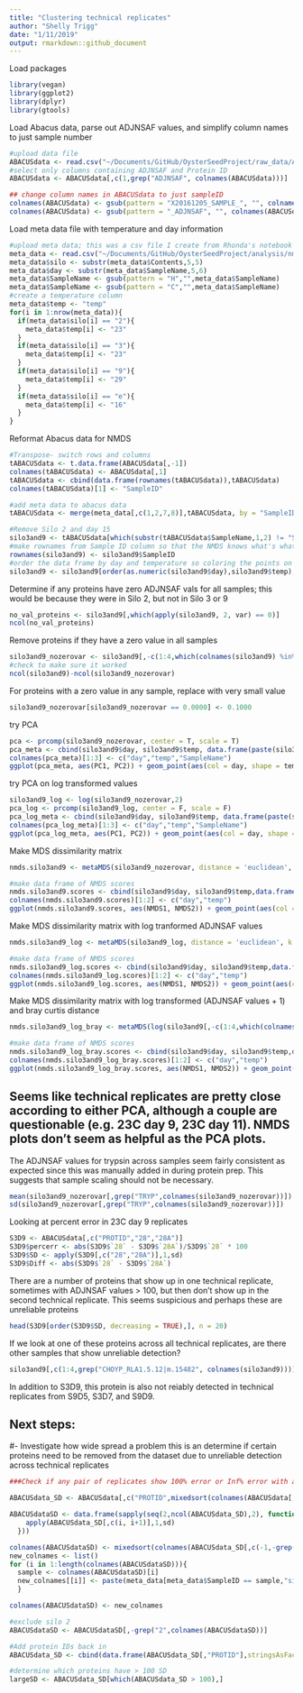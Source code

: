 ```yaml
---
title: "Clustering technical replicates"
author: "Shelly Trigg"
date: "1/11/2019"
output: rmarkdown::github_document
---
```


Load packages
```r
library(vegan)
library(ggplot2)
library(dplyr)
library(gtools)
```

Load Abacus data, parse out ADJNSAF values, and simplify column names to just sample number
```r
#upload data file
ABACUSdata <- read.csv("~/Documents/GitHub/OysterSeedProject/raw_data/ABACUS_output021417.tsv", sep = "\t", header=TRUE, stringsAsFactors = FALSE)
#select only columns containing ADJNSAF and Protein ID
ABACUSdata <- ABACUSdata[,c(1,grep("ADJNSAF", colnames(ABACUSdata)))]

## change column names in ABACUSdata to just sampleID
colnames(ABACUSdata) <- gsub(pattern = "X20161205_SAMPLE_", "", colnames(ABACUSdata))
colnames(ABACUSdata) <- gsub(pattern = "_ADJNSAF", "", colnames(ABACUSdata))
```

Load meta data file with temperature and day information
```r
#upload meta data; this was a csv file I create from Rhonda's notebook entry: https://github.com/Ellior2/Ellior2.github.io/blob/master/_posts/2017-3-11-NMDS-analysis.md
meta_data <- read.csv("~/Documents/GitHub/OysterSeedProject/analysis/nmds_R/Rhonda_new_sample_names.csv", header = TRUE, stringsAsFactors = FALSE)
meta_data$silo <- substr(meta_data$Contents,5,5)
meta_data$day <- substr(meta_data$SampleName,5,6)
meta_data$SampleName <- gsub(pattern = "H","",meta_data$SampleName)
meta_data$SampleName <- gsub(pattern = "C","",meta_data$SampleName)
#create a temperature column
meta_data$temp <- "temp"
for(i in 1:nrow(meta_data)){
  if(meta_data$silo[i] == "2"){
    meta_data$temp[i] <- "23"
  }
  if(meta_data$silo[i] == "3"){
    meta_data$temp[i] <- "23"
  }
  if(meta_data$silo[i] == "9"){
    meta_data$temp[i] <- "29"
  }
  if(meta_data$silo[i] == "e"){
    meta_data$temp[i] <- "16"
  }
}
```

Reformat Abacus data for NMDS
```r
#Transpose- switch rows and columns
tABACUSdata <- t.data.frame(ABACUSdata[,-1])
colnames(tABACUSdata) <- ABACUSdata[,1]
tABACUSdata <- cbind(data.frame(rownames(tABACUSdata)),tABACUSdata)
colnames(tABACUSdata)[1] <- "SampleID"

#add meta data to abacus data
tABACUSdata <- merge(meta_data[,c(1,2,7,8)],tABACUSdata, by = "SampleID")

#Remove Silo 2 and day 15
silo3and9 <- tABACUSdata[which(substr(tABACUSdata$SampleName,1,2) != "S2" & tABACUSdata$day != "15"),]
#make rownames from Sample ID column so that the NMDS knows what's what
rownames(silo3and9) <- silo3and9$SampleID
#order the data frame by day and temperature so coloring the points on the plot is easier
silo3and9 <- silo3and9[order(as.numeric(silo3and9$day),silo3and9$temp),]
```

Determine if any proteins have zero ADJNSAF vals for all samples; this would be because they were in Silo 2, but not in Silo 3 or 9
```r
no_val_proteins <- silo3and9[,which(apply(silo3and9, 2, var) == 0)]
ncol(no_val_proteins)
```

Remove proteins if they have a zero value in all samples
```r
silo3and9_nozerovar <- silo3and9[,-c(1:4,which(colnames(silo3and9) %in% colnames(no_val_proteins)))]
#check to make sure it worked
ncol(silo3and9)-ncol(silo3and9_nozerovar)
```

For proteins with a zero value in any sample, replace with very small value
```r
silo3and9_nozerovar[silo3and9_nozerovar == 0.0000] <- 0.1000
```

try PCA

```r
pca <- prcomp(silo3and9_nozerovar, center = T, scale = T)
pca_meta <- cbind(silo3and9$day, silo3and9$temp, data.frame(paste(silo3and9$day,silo3and9$temp, sep = "_")),pca$x)
colnames(pca_meta)[1:3] <- c("day","temp","SampleName")
ggplot(pca_meta, aes(PC1, PC2)) + geom_point(aes(col = day, shape = temp)) + theme_bw() + ggtitle("PCA of ADJNSAF values where zeros were replaced with 0.1")
```

try PCA on log transformed values
```r
silo3and9_log <- log(silo3and9_nozerovar,2)
pca_log <- prcomp(silo3and9_log, center = F, scale = F)
pca_log_meta <- cbind(silo3and9$day, silo3and9$temp, data.frame(paste(silo3and9$day,silo3and9$temp, sep = "_")),pca_log$x)
colnames(pca_log_meta)[1:3] <- c("day","temp","SampleName")
ggplot(pca_log_meta, aes(PC1, PC2)) + geom_point(aes(col = day, shape = temp)) + theme_bw() + ggtitle("PCA of log ADJNSAF values with zeros replaced with 0.1")
```

Make MDS dissimilarity matrix
```r
nmds.silo3and9 <- metaMDS(silo3and9_nozerovar, distance = 'euclidean', k = 2, trymax = 3000, autotransform = FALSE)

#make data frame of NMDS scores
nmds.silo3and9.scores <- cbind(silo3and9$day, silo3and9$temp,data.frame(scores(nmds.silo3and9)))
colnames(nmds.silo3and9.scores)[1:2] <- c("day","temp")
ggplot(nmds.silo3and9.scores, aes(NMDS1, NMDS2)) + geom_point(aes(col = day, shape = temp)) + theme_bw() + ggtitle("NMDS of ADJNSAF values with zeros replaced with 0.1")
```

Make MDS dissimilarity matrix with log tranformed ADJNSAF values
```r
nmds.silo3and9_log <- metaMDS(silo3and9_log, distance = 'euclidean', k = 2, trymax = 3000, autotransform = FALSE)

#make data frame of NMDS scores
nmds.silo3and9_log.scores <- cbind(silo3and9$day, silo3and9$temp,data.frame(scores(nmds.silo3and9_log)))
colnames(nmds.silo3and9_log.scores)[1:2] <- c("day","temp")
ggplot(nmds.silo3and9_log.scores, aes(NMDS1, NMDS2)) + geom_point(aes(col = day, shape = temp)) + theme_bw() + ggtitle("NMDS of log ADJNSAF values with zeros replaced with 0.1")
```

Make MDS dissimilarity matrix with log transformed (ADJNSAF values + 1) and bray curtis distance
```r
nmds.silo3and9_log_bray <- metaMDS(log(silo3and9[,-c(1:4,which(colnames(silo3and9) %in% colnames(no_val_proteins)))]+1,2), distance = 'bray', k = 2, trymax = 3000, autotransform = FALSE)

#make data frame of NMDS scores
nmds.silo3and9_log_bray.scores <- cbind(silo3and9$day, silo3and9$temp,data.frame(scores(nmds.silo3and9_log_bray)))
colnames(nmds.silo3and9_log_bray.scores)[1:2] <- c("day","temp")
ggplot(nmds.silo3and9_log_bray.scores, aes(NMDS1, NMDS2)) + geom_point(aes(col = day, shape = temp)) + theme_bw() + ggtitle("bray curtis NMDS of log (ADJNSAF values + 1)")
```



## Seems like technical replicates are pretty close according to either PCA, although a couple are questionable (e.g. 23C day 9, 23C day 11). NMDS plots don't seem as helpful as the PCA plots.

The ADJNSAF values for trypsin across samples seem fairly consistent as expected since this was manually added in during protein prep.  This suggests that sample scaling should not be necessary.

```r
mean(silo3and9_nozerovar[,grep("TRYP",colnames(silo3and9_nozerovar))])
sd(silo3and9_nozerovar[,grep("TRYP",colnames(silo3and9_nozerovar))])
```

Looking at percent error in 23C day 9 replicates
```r
S3D9 <- ABACUSdata[,c("PROTID","28","28A")]
S3D9$percerr <- abs(S3D9$`28` - S3D9$`28A`)/S3D9$`28` * 100
S3D9$SD <- apply(S3D9[,c("28","28A")],1,sd)
S3D9$Diff <- abs(S3D9$`28` - S3D9$`28A`)
```

There are a number of proteins that show up in one technical replicate, sometimes with ADJNSAF values > 100, but then don't show up in the second technical replicate. This seems suspicious and perhaps these are unreliable proteins 
```r
head(S3D9[order(S3D9$SD, decreasing = TRUE),], n = 20)
```

If we look at one of these proteins across all technical replicates, are there other samples that show unreliable detection?

```r
silo3and9[,c(1:4,grep("CHOYP_RLA1.5.12|m.15482", colnames(silo3and9)))]
```

In addition to S3D9, this protein is also not reiably detected in technical replicates from S9D5, S3D7, and S9D9. 

## Next steps:
#- Investigate how wide spread a problem this is an determine if certain proteins need to be removed from the dataset due to unreliable detection across technical replicates

```r
###Check if any pair of replicates show 100% error or Inf% error with an SD of > 5; those are the potentially unrealiable proteins

ABACUSdata_SD <- ABACUSdata[,c("PROTID",mixedsort(colnames(ABACUSdata[,-1])))]

ABACUSdataSD <- data.frame(sapply(seq(2,ncol(ABACUSdata_SD),2), function(i) {
    apply(ABACUSdata_SD[,c(i, i+1)],1,sd)
  }))

colnames(ABACUSdataSD) <- mixedsort(colnames(ABACUSdata_SD[,c(-1,-grep("A",colnames(ABACUSdata_SD)))]))
new_colnames <- list()
for (i in 1:length(colnames(ABACUSdataSD))){
  sample <- colnames(ABACUSdataSD)[i]
  new_colnames[[i]] <- paste(meta_data[meta_data$SampleID == sample,"silo"],meta_data[meta_data$SampleID == sample, "day"], sep = "_")
  }

colnames(ABACUSdataSD) <- new_colnames

#exclude silo 2
ABACUSdataSD <- ABACUSdataSD[,-grep("2",colnames(ABACUSdataSD))]

#Add protein IDs back in 
ABACUSdata_SD <- cbind(data.frame(ABACUSdata_SD[,"PROTID"],stringsAsFactors = FALSE), ABACUSdataSD)

#determine which proteins have > 100 SD
largeSD <- ABACUSdata_SD[which(ABACUSdata_SD > 100),]
```
